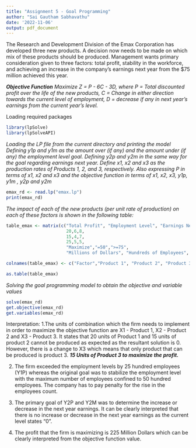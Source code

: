 ---
title: "Assignment 5 - Goal Programming"
author: "Sai Gautham Sabhavathu"
date: '2022-11-06'
output: pdf_document
---

The Research and Development Division of the Emax Corporation has developed three new 
products. A decision now needs to be made on which mix of these products should be produced. Management wants primary consideration given to three factors: total profit, stability in the workforce, and achieving an increase in the company’s earnings next year from the $75 million achieved this year.

***Objective Function***
\newline
*Maximize Z = P - 6C - 3D, where*
\newline
*P = Total discounted profit over the life of the new products,*
\newline
*C = Change in either direction towards the current level of employment,*
\newline
*D = decrease if any in next year’s earnings from the current year’s level.*
\newline

Loading required packages
```{r}
library(lpSolve)
library(lpSolveAPI)
```

*Loading the LP file from the current directory and printing the model*\vspace{1mm}
\newline
*Defining y1p and y1m as the amount over (if any) and the amount under (if any) the employment level goal.*\vspace{1mm}
\newline
*Defining y2p and y2m in the same way for the goal regarding earnings next year.*\vspace{1mm}
\newline
*Define x1, x2 and x3 as the production rates of Products 1, 2, and 3, respectively.*\vspace{1mm}
\newline
*Also expressing P in terms of x1, x2 and x3 and the objective function in terms of x1, x2, x3, y1p, y1m , y2p and y2m*


```{r}
emax_rd <- read.lp("emax.lp")
print(emax_rd)
```

*The impact of each of the new products (per unit rate of production) on each of these factors is shown in the following table:*

```{r}
table_emax <- matrix(c("Total Profit", "Employment Level", "Earnings Next Year",
                       20,6,8,
                       15,4,7,
                       25,5,5,
                       "Maximize","=50",">=75",
                       "Millions of Dollars", "Hundreds of Employees", "Millions of Dollars"), ncol=6, byrow = F)

colnames(table_emax) <- c("Factor","Product 1", "Product 2", "Product 3", "Goal", "Units")

as.table(table_emax)
```

*Solving the goal programming model to obtain the objective and variable values*
```{r}
solve(emax_rd)
get.objective(emax_rd)
get.variables(emax_rd)
```

Interpretation:
1.The units of combination which the firm needs to implement in order to maximize the objective function are X1 - Product 1, X2 - Product 2 and X3 - Product 3. It states that 20 units of Product 1 and 15 units of product 2 cannot be produced as expected as the resultant solution is 0. However, there is a change to X3 which means that only product that can be produced is product 3.
***15 Units of Product 3 to maximize the profit.***\vspace{2mm}

2. The firm exceeded the employment levels by 25 hundred employees (Y1P) whereas the original goal was to stabilize the employment level with the maximum number of employees confined to 50 hundred employees. The company has to pay penalty for the rise in the employees count.

3. The primary goal of Y2P and Y2M was to determine the increase or decrease in the next year earnings. It can be clearly interpreted that there is no increase or decrease in the next year earnings as the current level states "0". 

4. The profit that the firm is maximizing is 225 Million Dollars which can be clearly interpreted from the objective function value.
